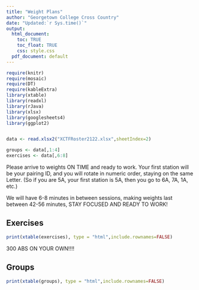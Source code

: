 ```yaml
---
title: "Weight Plans"
author: "Georgetown College Cross Country"
date: "Updated:`r Sys.time()`"
output:
  html_document:
    toc: TRUE
    toc_float: TRUE
    css: style.css
  pdf_document: default
---
```



```r
require(knitr)
require(mosaic)
require(DT)
require(kableExtra)
library(xtable)
library(readxl)
library(rJava)
library(xlsx)
library(googlesheets4)
library(ggplot2)


data <- read.xlsx2("XCTFRoster2122.xlsx",sheetIndex=2)

groups <- data[,1:4]
exercises <- data[,6:8]
```


Please arrive to weights ON TIME and ready to work. Your first station will be your pairing ID, and you will rotate in numeric order, staying on the same Letter. (So if you are 5A, your first station is 5A, then you go to 6A, 7A, 1A, etc.)

We will have 6-8 minutes in between sessions, making weights last between 42-56 minutes, STAY FOCUSED AND READY TO WORK!

## Exercises

```r

print(xtable(exercises), type = "html",include.rownames=FALSE)

```

300 ABS ON YOUR OWN!!!!

## Groups

```r

print(xtable(groups), type = "html",include.rownames=FALSE)

```

